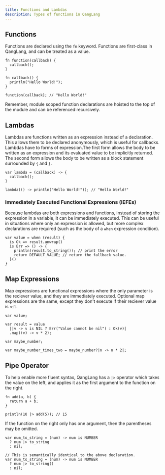 ---
title: Functions and Lambdas
description: Types of functions in QangLang
---


## Functions

Functions are declared using the `fn` keyword. Functions are first-class in QangLang, and can be treated as a value.

```ql
fn function(callback) {
  callback();
}

fn callback() {
  println("Hello World!");
}

function(callback); // "Hello World!"
```

<Aside>
  Remember, module scoped function declarations are hoisted to the top of the
  module and can be referenced recursively.
</Aside>

## Lambdas

Lambdas are functions written as an expression instead of a declaration. This allows them to be declared anonymously, which is useful for callbacks. Lambdas have to forms of expression.The first form allows the body to be written as an expression and its evaluated value to be implicitly returned. The second form allows the body to be written as a block statement surrounded by `{` and `}`.

```ql
var lambda = (callback) -> {
  callback();
}

lambda(() -> println("Hello World!")); // "Hello World!"
```

### Immediately Executed Functional Expressions (IEFEs)

Because lambdas are both expressions and functions, instead of storing the expression in a variable, it can be immediately executed. This can be useful in situations where only an expression is allowed, but more complex declarations are required (such as the body of a `when` expression condition).

```ql
var value = when (result) {
  is Ok => result.unwrap()
  is Err => () -> {
    println(result.to_string()); // print the error
    return DEFAULT_VALUE; // return the fallback value.
  }()
}
```

## Map Expressions

Map expressions are functional expressions where the only parameter is the reciever value, and they are immediately executed. Optional map expressions are the same, except they don't execute if their reciever value is `nil`.

```ql
var value;

var result = value
  ||v -> v is NIL ? Err("Value cannot be nil") : Ok(v)|
  .map((v) -> v * 2);

var maybe_number;

var maybe_number_times_two = maybe_number?|n -> n * 2|;
```

## Pipe Operator

To help enable more fluent syntax, QangLang has a `|>` operator which takes the value on the left, and applies it as the first argument to the function on the right.

```ql
fn add(a, b) {
  return a + b;
}

println(10 |> add(5)); // 15

```

If the function on the right only has one argument, then the parentheses may be omitted.

```ql
var num_to_string = (num) -> num is NUMBER
  ? num |> to_string
  : nil;

// This is semantically identical to the above declaration.
var num_to_string = (num) -> num is NUMBER
  ? num |> to_string()
  : nil;
```
